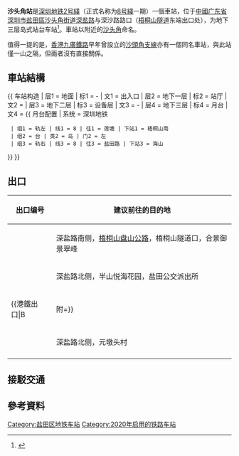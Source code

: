 {{NoteTA
|G1=Transport
}}
{{Not|沙頭角支線}}
{{Infobox station
| name = 沙头角
| eng_name = Shatoujiao
| livery = white
| namecolour = black
| linecolour = {{深圳地铁色彩|2}}
| image = Shatoujiao Station.jpg
| caption = 
| country = {{CHN}}
| borough = [[广东省|广东省]][[深圳市|深圳市]][[盐田區|盐田區]][[沙头角街道|沙头角街道]]
| address = [[深盐路|深盐路]]与沙深路路口（梧桐山隧道东端出口处）
| coordinates = {{coord|22.557156|114.218215|display=inline,title}}
| line = {{深圳地鐵|8|sl}}
| platform = 2
| structure = [[地下車站|地下車站]]
| opened = 2020年10月28日
| platformtype = [[島式月台|島式月台]]
| station_hours = 
| hours = 
| exits = 
| services = {{Adjacent stations|system=Shenzhen Metro|line1=8|left1=梧桐山南|right1=海山}}
| colour = 
| route_map = {{Routemap|inline=yes|map=
utSTRf\utSTRg~~ ~~{{RoutemapRoute|Licon=U|{{站|海山}}}}
utSTR!~utBS2l\utSTR!~utBS2r
utSTR!~utSTR~L\utSTR!~utSTR~R
utSTR!~utSTR~L\utSTR!~utSTR~R
utSTR!~utSTR~L\utSTR!~utSTR~R
utSTR!~utBS2+l\utSTR!~utBS2+r
utSTR+BSl\utSTR+BSr
utSTR+BSl\utSTR+BSr
utSTRf\utSTRg~~ ~~{{RoutemapRoute|Licon=D|{{站|梧桐山南}}}}
}}
}}
'''沙头角站'''是[[深圳地铁|深圳地铁]][[深圳地铁2号线|2号綫]]（正式名称为[[深圳地鐵8号綫|8号綫]]一期）一個車站，位于[[中華人民共和國|中國]][[广东省|广东省]][[深圳市|深圳市]][[盐田區|盐田區]][[沙头角街道|沙头角街道]][[深盐路|深盐路]]与深沙路路口（[[梧桐山隧道|梧桐山隧道]]东端出口处），为地下三层岛式站台车站<ref>{{Cite web |url=http://www.szmc.net/page/plan/build.html?code=138242 |title=2号线三期站点介绍---szmc |access-date=2020-06-13 |archive-date=2019-02-22 |archive-url=https://web.archive.org/web/20190222120017/http://www.szmc.net/page/plan/build.html?code=138242 |dead-url=yes }}</ref>。車站以附近的[[沙头角|沙头角]]命名。

值得一提的是，[[香港|香港]][[九廣鐵路|九廣鐵路]]早年曾設立的[[沙頭角支線|沙頭角支線]]亦有一個同名車站，與此站僅一山之隔，但兩者沒有直接關係。

==車站結構==
{{ 车站构造
| 层1 = 地面 | 标1 = -
| 文1 = 出入口
| 层2 = 地下一层 | 标2 = 站厅
| 文2 = {{spml|售票机|客服中心}}
| 层3 = 地下二层 | 标3 = 设备层
| 文3 = -
| 层4 = 地下三层 | 标4 = 月台
| 文4 = {{ 月台配置 | 系统 = 深圳地铁
  | 组1 = 轨左 | 线1 = 8 | 往1 = 莲塘 | 下站1 = 梧桐山南
  | 组2 = 台 | 类2 = 岛 | 门2 = 左
  | 组3 = 轨右 | 线3 = 8 | 往3 = 盐田路 | 下站3 = 海山
}}
}}

== 出口 ==
{| class="wikitable"
!出口编号
!建议前往的目的地

|-
|{{港鐵出口|A|1|附=}}
|深盐路南侧，[[梧桐山盘山公路|梧桐山盘山公路]]，梧桐山隧道口，合景御景翠峰
|-
|{{港鐵出口|A|2|附=}}
|深盐路北侧，半山悦海花园，盐田公交派出所
|-
|{{港鐵出口|B||附=}}
|深盐路南侧，深沙路，东和工业大厦，[[沙头角口岸|沙头角口岸]]，[[中英街|中英街]]
|-
|{{港鐵出口|C|}}
|深盐路北侧，元墩头村
|-
| colspan="3" bgcolor="#EEEEEE" |{{港鐵出口|註=盲升}}
|}

== 接駁交通 ==
{{深圳巴士路线简单列表|header=沙头角地铁站|M191|M199|M205|M437|M520}}

== 參考資料 ==
{{Reflist}}

{{深圳地鐵8號線車站}}
{{深圳地鐵車站列表|SZM_future}}

[[Category:盐田区地铁车站|Category:盐田区地铁车站]]
[[Category:2020年启用的铁路车站|Category:2020年启用的铁路车站]]